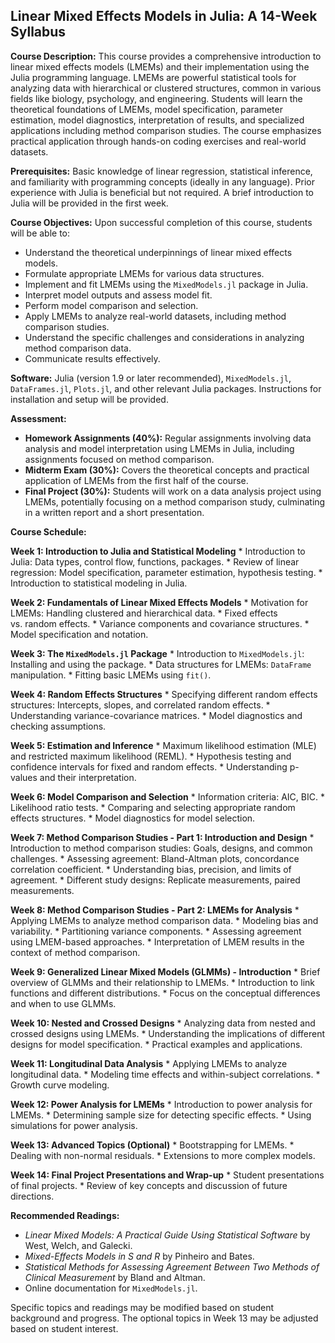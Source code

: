 ## Linear Mixed Effects Models in Julia: A 14-Week Syllabus

**Course Description:** This course provides a comprehensive introduction to linear mixed effects models (LMEMs) and their implementation using the Julia programming language. LMEMs are powerful statistical tools for analyzing data with hierarchical or clustered structures, common in various fields like biology, psychology, and engineering.  Students will learn the theoretical foundations of LMEMs, model specification, parameter estimation, model diagnostics, interpretation of results, and specialized applications including method comparison studies. The course emphasizes practical application through hands-on coding exercises and real-world datasets.

**Prerequisites:**  Basic knowledge of linear regression, statistical inference, and familiarity with programming concepts (ideally in any language).  Prior experience with Julia is beneficial but not required.  A brief introduction to Julia will be provided in the first week.

**Course Objectives:** Upon successful completion of this course, students will be able to:

* Understand the theoretical underpinnings of linear mixed effects models.
* Formulate appropriate LMEMs for various data structures.
* Implement and fit LMEMs using the `MixedModels.jl` package in Julia.
* Interpret model outputs and assess model fit.
* Perform model comparison and selection.
* Apply LMEMs to analyze real-world datasets, including method comparison studies.
* Understand the specific challenges and considerations in analyzing method comparison data.
* Communicate results effectively.

**Software:** Julia (version 1.9 or later recommended),  `MixedModels.jl`, `DataFrames.jl`, `Plots.jl`, and other relevant Julia packages.  Instructions for installation and setup will be provided.

**Assessment:**

* **Homework Assignments (40%):**  Regular assignments involving data analysis and model interpretation using LMEMs in Julia, including assignments focused on method comparison.
* **Midterm Exam (30%):**  Covers the theoretical concepts and practical application of LMEMs from the first half of the course.
* **Final Project (30%):**  Students will work on a data analysis project using LMEMs, potentially focusing on a method comparison study, culminating in a written report and a short presentation.

**Course Schedule:**

**Week 1: Introduction to Julia and Statistical Modeling**
* Introduction to Julia: Data types, control flow, functions, packages.
* Review of linear regression: Model specification, parameter estimation, hypothesis testing.
* Introduction to statistical modeling in Julia.

**Week 2:  Fundamentals of Linear Mixed Effects Models**
* Motivation for LMEMs: Handling clustered and hierarchical data.
* Fixed effects vs. random effects.
* Variance components and covariance structures.
* Model specification and notation.

**Week 3:  The `MixedModels.jl` Package**
* Introduction to `MixedModels.jl`: Installing and using the package.
* Data structures for LMEMs: `DataFrame` manipulation.
* Fitting basic LMEMs using `fit()`.

**Week 4: Random Effects Structures**
* Specifying different random effects structures: Intercepts, slopes, and correlated random effects.
* Understanding variance-covariance matrices.
* Model diagnostics and checking assumptions.

**Week 5:  Estimation and Inference**
* Maximum likelihood estimation (MLE) and restricted maximum likelihood (REML).
* Hypothesis testing and confidence intervals for fixed and random effects.
* Understanding p-values and their interpretation.

**Week 6: Model Comparison and Selection**
* Information criteria: AIC, BIC.
* Likelihood ratio tests.
* Comparing and selecting appropriate random effects structures.
* Model diagnostics for model selection.

**Week 7: Method Comparison Studies - Part 1: Introduction and Design**
* Introduction to method comparison studies: Goals, designs, and common challenges.
* Assessing agreement: Bland-Altman plots, concordance correlation coefficient.
* Understanding bias, precision, and limits of agreement.
* Different study designs: Replicate measurements, paired measurements.

**Week 8: Method Comparison Studies - Part 2: LMEMs for Analysis**
* Applying LMEMs to analyze method comparison data.
* Modeling bias and variability.
* Partitioning variance components.
* Assessing agreement using LMEM-based approaches.
* Interpretation of LMEM results in the context of method comparison.

**Week 9:  Generalized Linear Mixed Models (GLMMs) - Introduction**
* Brief overview of GLMMs and their relationship to LMEMs.
* Introduction to link functions and different distributions.
* Focus on the conceptual differences and when to use GLMMs.

**Week 10:  Nested and Crossed Designs**
* Analyzing data from nested and crossed designs using LMEMs.
* Understanding the implications of different designs for model specification.
* Practical examples and applications.

**Week 11:  Longitudinal Data Analysis**
* Applying LMEMs to analyze longitudinal data.
* Modeling time effects and within-subject correlations.
* Growth curve modeling.

**Week 12:  Power Analysis for LMEMs**
* Introduction to power analysis for LMEMs.
* Determining sample size for detecting specific effects.
* Using simulations for power analysis.

**Week 13:  Advanced Topics (Optional)**
*  Bootstrapping for LMEMs.
*  Dealing with non-normal residuals.
*  Extensions to more complex models.

**Week 14:  Final Project Presentations and Wrap-up**
* Student presentations of final projects.
* Review of key concepts and discussion of future directions.

**Recommended Readings:**

* *Linear Mixed Models: A Practical Guide Using Statistical Software* by West, Welch, and Galecki.
* *Mixed-Effects Models in S and R* by Pinheiro and Bates.
* *Statistical Methods for Assessing Agreement Between Two Methods of Clinical Measurement* by Bland and Altman.
* Online documentation for `MixedModels.jl`.

 Specific topics and readings may be modified based on student background and progress.  The optional topics in Week 13 may be adjusted based on student interest.
